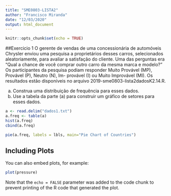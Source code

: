 ```yaml
---
title: "SME0803-LISTA2"
author: "Francisco Miranda"
date: "12/03/2020"
output: html_document
---
```


```r
knitr::opts_chunk$set(echo = TRUE)
```

##Exercicio 1
O gerente de vendas de uma concessionária de automóveis Chrysler enviou uma pesquisa a proprietários desses carros, selecionados aleatoriamente, para avaliar a satisfação do cliente. Uma das perguntas era “Qual a chance de você comprar outro carro da mesma marca e modelo?" Os participantes da pesquisa podiam responder Muito Provável (MP), Provável (P), Neutro (N), Im-
provável (I) ou Muito Improvável (MI). Os resultados estão disponíveis no arquivo 2019-sme0803-lista2dadosK2.14.R.

(a) Construa uma distribuição de frequência para
esses dados.
(b) Use a tabela da parte (a) para construir um
gráfico de setores para esses dados.

```r
a <- read.delim("dados1.txt")
a.freq <- table(a)
hist(a.freq)
cbind(a.freq)

pie(a.freq, labels = lbls, main="Pie Chart of Countries")
```

## Including Plots

You can also embed plots, for example:

```r
plot(pressure)
```

Note that the `echo = FALSE` parameter was added to the code chunk to prevent printing of the R code that generated the plot.
